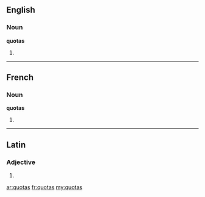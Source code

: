 ==English==

===Noun===
'''quotas'''

# {{plural of|quota}}

----

==French==

===Noun===
'''quotas''' {{m}}

# {{plural of|quota|lang=fr}}

----

==Latin==

===Adjective===
{{la-adj-form|quotās}}

# {{inflection of|quotus|quotus|acc|f|p|lang=la}}

[[ar:quotas]]
[[fr:quotas]]
[[my:quotas]]